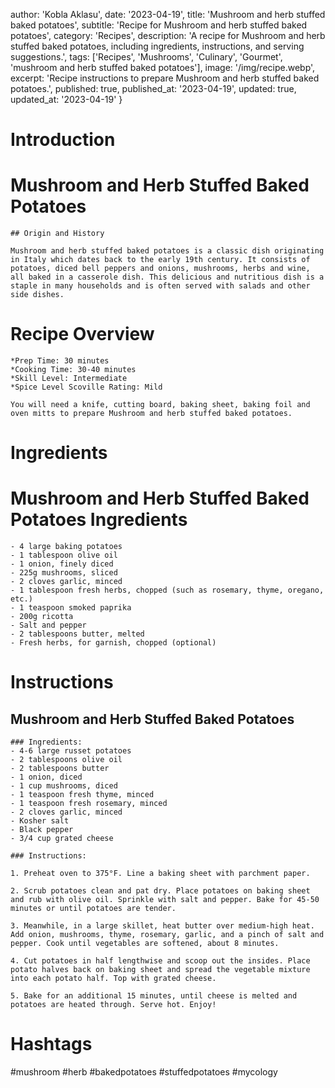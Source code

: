 
  author: 'Kobla Aklasu',
  date: '2023-04-19',
  title: 'Mushroom and herb stuffed baked potatoes',
  subtitle: 'Recipe for Mushroom and herb stuffed baked potatoes',
  category: 'Recipes',
  description: 'A recipe for Mushroom and herb stuffed baked potatoes, including ingredients, instructions, and serving suggestions.',
  tags: ['Recipes', 'Mushrooms', 'Culinary', 'Gourmet', 'mushroom and herb stuffed baked potatoes'],
  image: '/img/recipe.webp',
  excerpt: 'Recipe instructions to prepare Mushroom and herb stuffed baked potatoes.',
  published: true,
  published_at: '2023-04-19',
  updated: true,
  updated_at: '2023-04-19'
}


  # Introduction

# Mushroom and Herb Stuffed Baked Potatoes
    
    ## Origin and History
    
    Mushroom and herb stuffed baked potatoes is a classic dish originating in Italy which dates back to the early 19th century. It consists of potatoes, diced bell peppers and onions, mushrooms, herbs and wine, all baked in a casserole dish. This delicious and nutritious dish is a staple in many households and is often served with salads and other side dishes.

# Recipe Overview

    *Prep Time: 30 minutes
    *Cooking Time: 30-40 minutes 
    *Skill Level: Intermediate 
    *Spice Level Scoville Rating: Mild
    
    You will need a knife, cutting board, baking sheet, baking foil and oven mitts to prepare Mushroom and herb stuffed baked potatoes.

# Ingredients

# Mushroom and Herb Stuffed Baked Potatoes Ingredients
    
    - 4 large baking potatoes
    - 1 tablespoon olive oil
    - 1 onion, finely diced
    - 225g mushrooms, sliced
    - 2 cloves garlic, minced
    - 1 tablespoon fresh herbs, chopped (such as rosemary, thyme, oregano, etc.)
    - 1 teaspoon smoked paprika
    - 200g ricotta
    - Salt and pepper
    - 2 tablespoons butter, melted
    - Fresh herbs, for garnish, chopped (optional)

# Instructions

## Mushroom and Herb Stuffed Baked Potatoes 
    
    ### Ingredients:
    - 4-6 large russet potatoes
    - 2 tablespoons olive oil
    - 2 tablespoons butter
    - 1 onion, diced
    - 1 cup mushrooms, diced
    - 1 teaspoon fresh thyme, minced
    - 1 teaspoon fresh rosemary, minced
    - 2 cloves garlic, minced
    - Kosher salt
    - Black pepper
    - 3/4 cup grated cheese
    
    ### Instructions:
    
    1. Preheat oven to 375°F. Line a baking sheet with parchment paper.
    
    2. Scrub potatoes clean and pat dry. Place potatoes on baking sheet and rub with olive oil. Sprinkle with salt and pepper. Bake for 45-50 minutes or until potatoes are tender.
    
    3. Meanwhile, in a large skillet, heat butter over medium-high heat. Add onion, mushrooms, thyme, rosemary, garlic, and a pinch of salt and pepper. Cook until vegetables are softened, about 8 minutes.
    
    4. Cut potatoes in half lengthwise and scoop out the insides. Place potato halves back on baking sheet and spread the vegetable mixture into each potato half. Top with grated cheese.
    
    5. Bake for an additional 15 minutes, until cheese is melted and potatoes are heated through. Serve hot. Enjoy!

# Hashtags

#mushroom  #herb  #bakedpotatoes  #stuffedpotatoes #mycology



